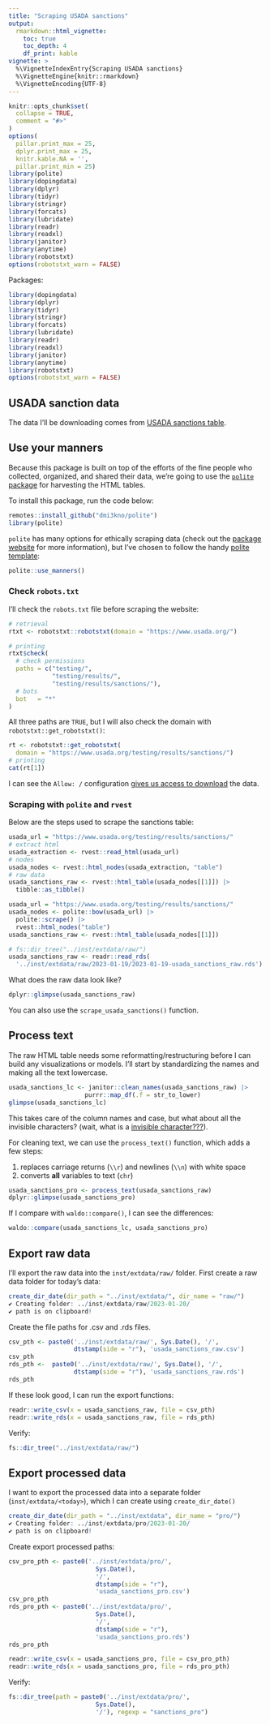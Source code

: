 ```yaml
---
title: "Scraping USADA sanctions"
output: 
  rmarkdown::html_vignette:
    toc: true
    toc_depth: 4
    df_print: kable
vignette: >
  %\VignetteIndexEntry{Scraping USADA sanctions}
  %\VignetteEngine{knitr::rmarkdown}
  %\VignetteEncoding{UTF-8}
---
```


```r
knitr::opts_chunk$set(
  collapse = TRUE,
  comment = "#>"
)
options(
  pillar.print_max = 25, 
  dplyr.print_max = 25,
  knitr.kable.NA = '',
  pillar.print_min = 25)
library(polite)
library(dopingdata)
library(dplyr)
library(tidyr)
library(stringr)
library(forcats)
library(lubridate)
library(readr)
library(readxl)
library(janitor)
library(anytime)
library(robotstxt)
options(robotstxt_warn = FALSE)
```

Packages:

```r
library(dopingdata)
library(dplyr)
library(tidyr)
library(stringr)
library(forcats)
library(lubridate)
library(readr)
library(readxl)
library(janitor)
library(anytime)
library(robotstxt)
options(robotstxt_warn = FALSE)
```

## USADA sanction data

The data I'll be downloading comes from [USADA sanctions table](https://www.usada.org/testing/results/sanctions/).

## Use your manners 

Because this package is built on top of the efforts of the fine people who collected, organized, and shared their data, we're going to use the [`polite` package](https://dmi3kno.github.io/polite/) for harvesting the HTML tables. 

To install this package, run the code below: 

```r
remotes::install_github("dmi3kno/polite")
library(polite)
```

`polite` has many options for ethically scraping data (check out the [package website](https://dmi3kno.github.io/polite/reference/index.html) for more information), but I've chosen to follow the handy [polite template](https://dmi3kno.github.io/polite/#polite-template):

```r
polite::use_manners()
```


### Check `robots.txt`

I'll check the `robots.txt` file before scraping the website:

```r
# retrieval
rtxt <- robotstxt::robotstxt(domain = "https://www.usada.org/")

# printing
rtxt$check(
  # check permissions 
  paths = c("testing/", 
            "testing/results/", 
            "testing/results/sanctions/"),
  # bots
  bot   = "*"
)
```

All three paths are `TRUE`, but I will also check the domain with `robotstxt::get_robotstxt()`:

```r
rt <- robotstxt::get_robotstxt(
  domain = "https://www.usada.org/testing/results/sanctions/")
# printing
cat(rt[1])
```

I can see the `Allow: /` configuration [gives us access to download](https://kinsta.com/blog/wordpress-robots-txt/#how-to-use-robotstxt-allow-all-to-give-robots-full-access-to-your-site) the data. 


### Scraping with `polite` and `rvest`

Below are the steps used to scrape the sanctions table:

```r
usada_url = "https://www.usada.org/testing/results/sanctions/"
# extract html
usada_extraction <- rvest::read_html(usada_url)
# nodes
usada_nodes <- rvest::html_nodes(usada_extraction, "table")
# raw data
usada_sanctions_raw <- rvest::html_table(usada_nodes[[1]]) |> 
  tibble::as_tibble()
```

```r
usada_url = "https://www.usada.org/testing/results/sanctions/"
usada_nodes <- polite::bow(usada_url) |> 
  polite::scrape() |> 
  rvest::html_nodes("table") 
usada_sanctions_raw <- rvest::html_table(usada_nodes[[1]])
```

```r
# fs::dir_tree("../inst/extdata/raw/")
usada_sanctions_raw <- readr::read_rds(
  '../inst/extdata/raw/2023-01-19/2023-01-19-usada_sanctions_raw.rds')
```

What does the raw data look like? 

```r
dplyr::glimpse(usada_sanctions_raw)
```

You can also use the `scrape_usada_sanctions()` function. 

## Process text 

The raw HTML table needs some reformatting/restructuring before I can build any visualizations or models. I'll start by standardizing the names and making all the text lowercase. 

```r
usada_sanctions_lc <- janitor::clean_names(usada_sanctions_raw) |> 
                     purrr::map_df(.f = str_to_lower)
glimpse(usada_sanctions_lc)
```

This takes care of the column names and case, but what about all the invisible characters? (wait, what is a [invisible character???](https://invisible-characters.com/)).

For cleaning text, we can use the `process_text()` function, which adds a few steps: 

1. replaces carriage returns (`\\r`) and newlines (`\\n`) with white space  
2. converts **all** variables to text (`chr`)  

```r
usada_sanctions_pro <- process_text(usada_sanctions_raw)
dplyr::glimpse(usada_sanctions_pro)
```

If I compare with `waldo::compare()`, I can see the differences: 

```r
waldo::compare(usada_sanctions_lc, usada_sanctions_pro)
```

## Export raw data

I'll export the raw data into the `inst/extdata/raw/` folder. First create a raw data folder for today's data:

``` r
create_dir_date(dir_path = "../inst/extdata/", dir_name = "raw/")
✔ Creating folder: ../inst/extdata/raw/2023-01-20/
✔ path is on clipboard!
```

Create the file paths for .csv and .rds files. 

```r
csv_pth <- paste0('../inst/extdata/raw/', Sys.Date(), '/', 
                  dtstamp(side = "r"), 'usada_sanctions_raw.csv')
csv_pth
rds_pth <-  paste0('../inst/extdata/raw/', Sys.Date(), '/', 
                  dtstamp(side = "r"), 'usada_sanctions_raw.rds')
rds_pth
```

If these look good, I can run the export functions:

```r
readr::write_csv(x = usada_sanctions_raw, file = csv_pth)
readr::write_rds(x = usada_sanctions_raw, file = rds_pth)
```

Verify: 

```r
fs::dir_tree("../inst/extdata/raw/")
```


## Export processed data 

I want to export the processed data into a separate folder (`inst/extdata/<today>`), which I can create using `create_dir_date()`

``` r
create_dir_date(dir_path = "../inst/extdata", dir_name = "pro/")
✔ Creating folder: ../inst/extdata/pro/2023-01-20/
✔ path is on clipboard!
```

Create export processed paths: 

```r
csv_pro_pth <- paste0('../inst/extdata/pro/',
                        Sys.Date(),
                        '/',
                        dtstamp(side = "r"),
                        'usada_sanctions_pro.csv')
csv_pro_pth
rds_pro_pth <- paste0('../inst/extdata/pro/',
                        Sys.Date(),
                        '/',
                        dtstamp(side = "r"),
                        'usada_sanctions_pro.rds')
rds_pro_pth
```

```r
readr::write_csv(x = usada_sanctions_pro, file = csv_pro_pth)
readr::write_rds(x = usada_sanctions_pro, file = rds_pro_pth)
```

Verify: 

```r
fs::dir_tree(path = paste0('../inst/extdata/pro/',
                        Sys.Date(),
                        '/'), regexp = "sanctions_pro")
```
